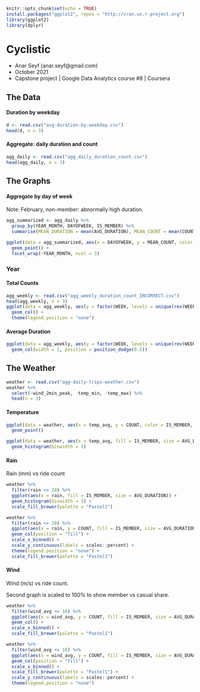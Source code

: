 ```r
knitr::opts_chunk$set(echo = TRUE)
install.packages("ggplot2", repos = "http://cran.us.r-project.org")
library(ggplot2)
library(dplyr)
```
# Cyclistic

- Anar Seyf (anar.seyf@gmail.com)
- October 2021
- Capstone project | Google Data Analytics course #8 | Coursera

## The Data

#### Duration by weekday

```r
d <- read.csv("avg-duration-by-weekday.csv")
head(d, n = 3)
```

#### Aggregate: daily duration and count
```r
agg_daily <- read.csv("agg_daily_duration_count.csv")
head(agg_daily, n = 3)
```

## The Graphs

#### Aggregate by day of week

Note: February, non-member: abnormally high duration.

```r
agg_summarized <- agg_daily %>%
  group_by(YEAR_MONTH, DAYOFWEEK, IS_MEMBER) %>%
  summarise(MEAN_DURATION = mean(AVG_DURATION), MEAN_COUNT = mean(COUNT))
```

```r
ggplot(data = agg_summarized, aes(x = DAYOFWEEK, y = MEAN_COUNT, color = IS_MEMBER, size = MEAN_DURATION)) +
  geom_point() +
  facet_wrap(~YEAR_MONTH, ncol = 3)
```

### Year

#### Total Counts

```r
agg_weekly <- read.csv("agg_weekly_duration_count_INCORRECT.csv")
head(agg_weekly, n = 3)
ggplot(data = agg_weekly, aes(y = factor(WEEK, levels = unique(rev(WEEK))), x = total_count, fill = IS_MEMBER)) +
  geom_col() +
  theme(legend.position = "none")
```

#### Average Duration

```r
ggplot(data = agg_weekly, aes(y = factor(WEEK, levels = unique(rev(WEEK))), x = avg_duration, fill = IS_MEMBER)) +
  geom_col(width = 1, position = position_dodge(0.5))
```

## The Weather

```r
weather <- read.csv("agg-daily-trips-weather.csv")
weather %>%
  select(-wind_2min_peak, -temp_min, -temp_max) %>%
  head(n = 3)
```

#### Temperature

```r

ggplot(data = weather, aes(x = temp_avg, y = COUNT, color = IS_MEMBER, size = AVG_DURATION)) +
  geom_point()
```
```r
ggplot(data = weather, aes(x = temp_avg, fill = IS_MEMBER, size = AVG_DURATION)) +
  geom_histogram(binwidth = 1)
```

#### Rain

Rain (mm) vs ride count

```r
weather %>%
  filter(rain <= 20) %>%
  ggplot(aes(x = rain, fill = IS_MEMBER, size = AVG_DURATION)) +
  geom_histogram(binwidth = 1) +
  scale_fill_brewer(palette = "Pastel1")
```
```r
weather %>%
  filter(rain <= 20) %>%
  ggplot(aes(x = rain, y = COUNT, fill = IS_MEMBER, size = AVG_DURATION)) +
  geom_col(position = "fill") +
  scale_x_binned() +
  scale_y_continuous(labels = scales::percent) +
  theme(legend.position = "none") +
  scale_fill_brewer(palette = "Pastel1")
```

#### Wind

Wind (m/s) vs ride count.

Second graph is scaled to 100% to show member vs casual share.

```r
weather %>%
  filter(wind_avg <= 10) %>%
  ggplot(aes(x = wind_avg, y = COUNT, fill = IS_MEMBER, size = AVG_DURATION)) +
  geom_col() +
  scale_x_binned() +
  scale_fill_brewer(palette = "Pastel1")
```
```r
weather %>%
  filter(wind_avg <= 10) %>%
  ggplot(aes(x = wind_avg, y = COUNT, fill = IS_MEMBER, size = AVG_DURATION)) +
  geom_col(position = "fill") +
  scale_x_binned() +
  scale_fill_brewer(palette = "Pastel1") +
  scale_y_continuous(labels = scales::percent) +
  theme(legend.position = "none")
```